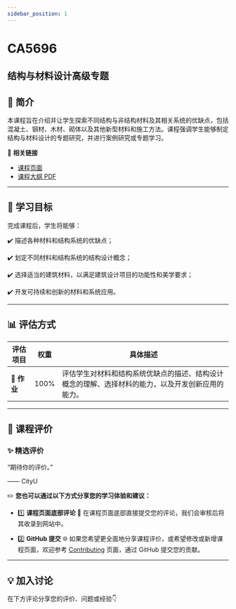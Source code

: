 ```yaml
---
sidebar_position: 1
---
```


# CA5696
## 结构与材料设计高级专题

## **📘 简介**
本课程旨在介绍并让学生探索不同结构与非结构材料及其相关系统的优缺点，包括混凝土、钢材、木材、砌体以及其他新型材料和施工方法。课程强调学生能够制定结构与材料设计的专题研究，并进行案例研究或专题学习。

🔗 **相关链接**
- [课程页面](https://www.cityu.edu.hk/catalogue/pg/202425/course/CA5696.htm)
- [课程大纲 PDF](https://www.cityu.edu.hk/catalogue/pg/202425/course/CA5696.pdf)

---

## **🎯 学习目标**

完成课程后，学生将能够：

✔️ 描述各种材料和结构系统的优缺点；

✔️ 划定不同材料和结构系统的结构设计概念；

✔️ 选择适当的建筑材料，以满足建筑设计项目的功能性和美学要求；

✔️ 开发可持续和创新的材料和系统应用。

---

## **📊 评估方式**

| **评估项目**          | **权重** | **具体描述**                                                                                       |
|----------------------|---------|---------------------------------------------------------------------------------------------------|
| **📝 作业**           | 100%    | 评估学生对材料和结构系统优缺点的描述、结构设计概念的理解、选择材料的能力，以及开发创新应用的能力。 |

---

## **💬 课程评价**

### ✨ **精选评价**
<div className={commentStyles.commentBox}>
    <p className={commentStyles.commentText}>
        “期待你的评价。”
    </p>
    <p className={commentStyles.commentAuthor}>—— CityU</p>
</div>

✏️ **您也可以通过以下方式分享您的学习体验和建议：**

- 1️⃣ **课程页面底部评论**
💬 在课程页面底部直接提交您的评论，我们会审核后将其收录到网站中。

- 2️⃣ **GitHub 提交**
🌐 如果您希望更全面地分享课程评价，或希望修改或新增课程页面，欢迎参考 [Contributing](/contributing) 页面，通过 GitHub 提交您的贡献。

---

## **💡 加入讨论**

在下方评论分享您的评价、问题或经验👇
<Utterances />
